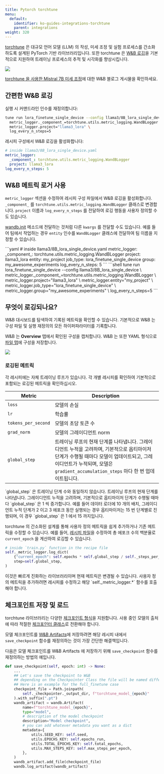 ---
title: Pytorch torchtune
menu:
  default:
    identifier: ko-guides-integrations-torchtune
    parent: integrations
weight: 320
---

<Card title="Try in Colab" href="https://colab.research.google.com/github/wandb/examples/blob/master/colabs/torchtune/torchtune_and_wandb.ipynb" icon="python"/>

[torchtune](https://pytorch.org/torchtune/stable/index.html) 은 대규모 언어 모델 (LLM) 의 작성, 미세 조정 및 실험 프로세스를 간소화하도록 설계된 PyTorch 기반 라이브러리입니다. 또한 torchtune 은 [W&B 로깅](https://pytorch.org/torchtune/stable/deep_dives/wandb_logging.html)을 기본적으로 지원하여 트레이닝 프로세스의 추적 및 시각화를 향상시킵니다.

<Frame>
    <img src="/images/integrations/torchtune_dashboard.png"  />
</Frame>

[torchtune 을 사용한 Mistral 7B 미세 조정](https://wandb.ai/capecape/torchtune-mistral/reports/torchtune-The-new-PyTorch-LLM-fine-tuning-library---Vmlldzo3NTUwNjM0)에 대한 W&B 블로그 게시물을 확인하세요.

## 간편한 W&B 로깅

<Tabs>
<Tab title="커맨드라인">
실행 시 커맨드라인 인수를 재정의합니다:

```bash
tune run lora_finetune_single_device --config llama3/8B_lora_single_device \
  metric_logger._component_=torchtune.utils.metric_logging.WandBLogger \
  metric_logger.project="llama3_lora" \
  log_every_n_steps=5
```
</Tab>
<Tab title="레시피 구성">
레시피 구성에서 W&B 로깅을 활성화합니다:

```yaml
# inside llama3/8B_lora_single_device.yaml
metric_logger:
  _component_: torchtune.utils.metric_logging.WandBLogger
  project: llama3_lora
log_every_n_steps: 5
```
</Tab>
</Tabs>

## W&B 메트릭 로거 사용

`metric_logger` 섹션을 수정하여 레시피 구성 파일에서 W&B 로깅을 활성화합니다. `_component_` 를 `torchtune.utils.metric_logging.WandBLogger` 클래스로 변경합니다. `project` 이름과 `log_every_n_steps` 를 전달하여 로깅 행동을 사용자 정의할 수도 있습니다.

[wandb.init](/ko/ref/python/init) 메소드에 전달하는 것처럼 다른 `kwargs` 를 전달할 수도 있습니다. 예를 들어 팀에서 작업하는 경우 `entity` 인수를 `WandBLogger` 클래스에 전달하여 팀 이름을 지정할 수 있습니다.

<Tabs>
<Tab title="레시피 구성">
```yaml
# inside llama3/8B_lora_single_device.yaml
metric_logger:
  _component_: torchtune.utils.metric_logging.WandBLogger
  project: llama3_lora
  entity: my_project
  job_type: lora_finetune_single_device
  group: my_awesome_experiments
log_every_n_steps: 5
```
</Tab>
<Tab title="커맨드 라인">
```shell
tune run lora_finetune_single_device --config llama3/8B_lora_single_device \
  metric_logger._component_=torchtune.utils.metric_logging.WandBLogger \
  metric_logger.project="llama3_lora" \
  metric_logger.entity="my_project" \
  metric_logger.job_type="lora_finetune_single_device" \
  metric_logger.group="my_awesome_experiments" \
  log_every_n_steps=5
```
</Tab>
</Tabs>

## 무엇이 로깅되나요?

W&B 대시보드를 탐색하여 기록된 메트릭을 확인할 수 있습니다. 기본적으로 W&B 는 구성 파일 및 실행 재정의의 모든 하이퍼파라미터를 기록합니다.

W&B 는 **Overview** 탭에서 확인된 구성을 캡처합니다. W&B 는 또한 YAML 형식으로 [파일 탭](https://wandb.ai/capecape/torchtune/runs/joyknwwa/files)에 구성을 저장합니다.

<Frame>
    <img src="/images/integrations/torchtune_config.png"  />
</Frame>

### 로깅된 메트릭

각 레시피에는 자체 트레이닝 루프가 있습니다. 각 개별 레시피를 확인하여 기본적으로 포함되는 로깅된 메트릭을 확인하십시오.

| Metric | Description |
| --- | --- |
| `loss` | 모델의 손실 |
| `lr` | 학습률 |
| `tokens_per_second` | 모델의 초당 토큰 수 |
| `grad_norm` | 모델의 그레이디언트 norm |
| `global_step` | 트레이닝 루프의 현재 단계를 나타냅니다. 그레이디언트 누적을 고려하며, 기본적으로 옵티마이저 단계가 수행될 때마다 모델이 업데이트되고, 그레이디언트가 누적되며, 모델은 `gradient_accumulation_steps` 마다 한 번 업데이트됩니다. |

<Note>
`global_step` 은 트레이닝 단계 수와 동일하지 않습니다. 트레이닝 루프의 현재 단계를 나타냅니다. 그레이디언트 누적을 고려하며, 기본적으로 옵티마이저 단계가 수행될 때마다 `global_step` 은 1 씩 증가합니다. 예를 들어 데이터 로더에 10 개의 배치, 그레이디언트 누적 단계가 2 이고 3 에포크 동안 실행되는 경우 옵티마이저는 15 번 단계별로 진행되며, 이 경우 `global_step` 은 1 에서 15 까지입니다.
</Note>

torchtune 의 간소화된 설계를 통해 사용자 정의 메트릭을 쉽게 추가하거나 기존 메트릭을 수정할 수 있습니다. 예를 들어, [레시피 파일](https://github.com/pytorch/torchtune/tree/main/recipes)을 수정하여 총 에포크 수의 백분율로 `current_epoch` 을 계산하여 로깅할 수 있습니다.

```python
# inside `train.py` function in the recipe file
self._metric_logger.log_dict(
    {"current_epoch": self.epochs * self.global_step / self._steps_per_epoch},
    step=self.global_step,
)
```

<Note>
이것은 빠르게 진화하는 라이브러리이며 현재 메트릭은 변경될 수 있습니다. 사용자 정의 메트릭을 추가하려면 레시피를 수정하고 해당 `self._metric_logger.*` 함수를 호출해야 합니다.
</Note>

## 체크포인트 저장 및 로드

torchtune 라이브러리는 다양한 [체크포인트 형식](https://pytorch.org/torchtune/stable/deep_dives/checkpointer.html)을 지원합니다. 사용 중인 모델의 출처에 따라 적절한 [체크포인터 클래스](https://pytorch.org/torchtune/stable/deep_dives/checkpointer.html)로 전환해야 합니다.

모델 체크포인트를 [W&B Artifacts](/ko/guides/core/artifacts/)에 저장하려면 해당 레시피 내에서 `save_checkpoint` 함수를 재정의하는 것이 가장 간단한 해결책입니다.

다음은 모델 체크포인트를 W&B Artifacts 에 저장하기 위해 `save_checkpoint` 함수를 재정의하는 방법의 예입니다.

```python
def save_checkpoint(self, epoch: int) -> None:
    ...
    ## Let's save the checkpoint to W&B
    ## depending on the Checkpointer Class the file will be named differently
    ## Here is an example for the full_finetune case
    checkpoint_file = Path.joinpath(
        self._checkpointer._output_dir, f"torchtune_model_{epoch}"
    ).with_suffix(".pt")
    wandb_artifact = wandb.Artifact(
        name=f"torchtune_model_{epoch}",
        type="model",
        # description of the model checkpoint
        description="Model checkpoint",
        # you can add whatever metadata you want as a dict
        metadata={
            utils.SEED_KEY: self.seed,
            utils.EPOCHS_KEY: self.epochs_run,
            utils.TOTAL_EPOCHS_KEY: self.total_epochs,
            utils.MAX_STEPS_KEY: self.max_steps_per_epoch,
        },
    )
    wandb_artifact.add_file(checkpoint_file)
    wandb.log_artifact(wandb_artifact)
```
```